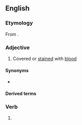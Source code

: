 ==English==

===Etymology===
From {{af|en|bloody|-ed}}.

===Adjective===
{{en-adj}}

# Covered or [[stained]] with [[blood]]

====Synonyms====
* {{l|en|ablood}}

====Derived terms====
{{der2|en| bloodied nose|bloodied up|bloodied-up}}

===Verb===
{{head|en|verb form}}

# {{en-past of|bloody}}